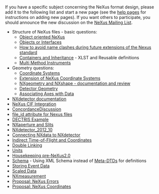 If you have a specific subject concerning the NeXus format design, please add it to the following list and start a new page (see the [[Help:Contents|help pages]] for instructions on adding new pages).  If you want others to participate, you should announce the new discussion on the [http://lists.nexusformat.org/mailman/listinfo/nexus NeXus Mailing List].

*Structure of NeXus files - basic questions:
**[[OO-NeXus|Object oriented NeXus]]
**[[Objects or Interfaces]]
**[[How to avoid name clashes during future extensions of the Nexus standard]]
**[[Containers and Inheritance]] - XLST and Reusable definitions
**[[Multi Method Instruments]]
*Geometry questions:
**[[Coordinate Systems]]
**[[Extension of NeXus Coordinate Systems]]
**[[NXgeometry and NXshape - documentation and review]]
**[[Detector Geometry]]
**[[Associating Axes with Data]]
*[[NXdetector documentation]]
*[[NeXus CIF Integration]]
*[[ConcordanceDiscussion]]
*[[file_id attribute for Nexus files]]
*[[DECTRIS Example]]
*[[NXaperture and Slits]]
*[[NXdetector_2012_10]]
*[[Connecting NXdata to NXdetector]]
*[[Indirect Time-of-Flight and Coordinates]]
*[[Double Linking]]
*[[Units]]
*[[Housekeeping pre-NeXus2.0]]
*[[Schema]] - Using XML Schema instead of [[Metaformat|Meta-DTDs]] for definitions
*[[Storing Event Data]]
*[[Scaled Data]]
*[[NXmeasurement]]
*[[Proposal: NeXus Errors]]
*[[Proposal: NeXus Coordinates]]